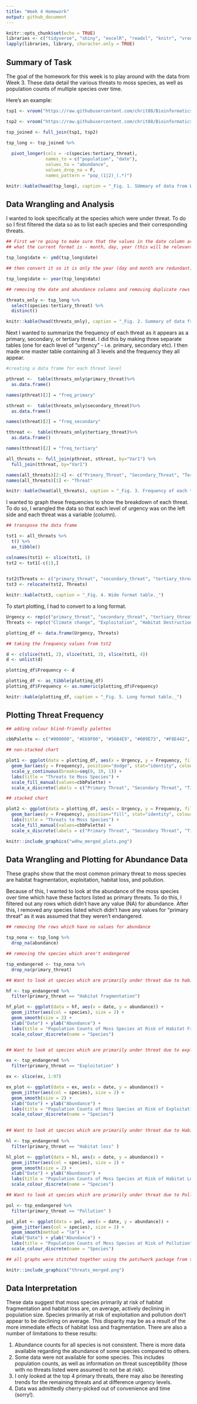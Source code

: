 ```yaml
---
title: "Week 4 Homework"
output: github_document
---
```


```r

knitr::opts_chunk$set(echo = TRUE)
libraries <- c("tidyverse", "shiny", "excelR", "readxl", "knitr", "vroom", "lubridate", "devtools", "patchwork", "ggthemes")
lapply(libraries, library, character.only = TRUE)

```

## Summary of Task

The goal of the homework for this week is to play around with the data from Week 3. These data detail the various threats to moss species, as well as population counts of multiple species over time. 

Here's an example:
``` r

tsp1 <- vroom("https://raw.githubusercontent.com/chrit88/Bioinformatics_data/master/Workshop%203/to_sort_pop_1.csv")

tsp2 <- vroom("https://raw.githubusercontent.com/chrit88/Bioinformatics_data/master/Workshop%203/to_sort_pop_2.csv")

tsp_joined <- full_join(tsp1, tsp2)

tsp_long <- tsp_joined %>%
  
  pivot_longer(cols = -c(species:tertiary_threat),
               names_to = c("population", "date"),
               values_to = "abundance",
               values_drop_na = F, 
               names_pattern = "pop_(1|2)_(.*)")

```

``` r

knitr::kable(head(tsp_long), caption = "_Fig. 1. SUmmary of data from Week 3 homework._")


```

## Data Wrangling and Analysis

I wanted to look specifically at the species which were under threat. To do so I first filtered the data so as to list each species and their corresponding threats. 

``` r

## First we're going to make sure that the values in the date column are recognized as dates. Tell lubridate 
## what the current format is - month, day, year (this will be relevant later on).

tsp_long$date <- ymd(tsp_long$date)

## then convert it so it is only the year (day and month are redundant)

tsp_long$date <- year(tsp_long$date)

## removing the date and abundance columns and removing duplicate rows so we have one of each threat per species

threats_only <- tsp_long %>%
  select(species:tertiary_threat) %>%
  distinct()

```

``` r

knitr::kable(head(threats_only), caption = "_Fig. 2. Summary of data from Week 3 homework._")


```

Next I wanted to summarize the frequency of each threat as it appears as a primary, secondary, or tertiary threat. I did this by making three separate tables (one for each level of "urgency" - i.e. primary, secondary etc). I then made one master table containing all 3 levels and the frequency they all appear.

``` r

#creating a data frame for each threat level

pthreat <-  table(threats_only$primary_threat)%>%
  as.data.frame()

names(pthreat)[2] = "freq_primary"

sthreat <-  table(threats_only$secondary_threat)%>%
  as.data.frame()

names(sthreat)[2] = "freq_secondary"

tthreat <-  table(threats_only$tertiary_threat)%>%
  as.data.frame()

names(tthreat)[2] = "freq_tertiary"

all_threats <- full_join(pthreat, sthreat, by="Var1") %>%
  full_join(tthreat, by="Var1")

names(all_threats)[2:4] <- c("Primary_Threat", "Secondary_Threat", "Tertiary_Threat")
names(all_threats)[1] <- "Threat"

```

``` r

knitr::kable(head(all_threats), caption = "_Fig. 3. Frequency of each threat for each level of urgency._")

```

I wanted to graph these frequencies to show the breakdown of each threat. To do so, I wrangled the data so that each level of urgency was on the left side and each threat was a variable (column). 

``` r

## transpose the data frame

tst1 <- all_threats %>%
  t() %>%
  as_tibble() 

colnames(tst1) <- slice(tst1, 1)
tst2 <- tst1[-c(1),]

 
tst2$Threats <- c("primary_threat", "secondary_threat", "tertiary_threat")
tst3 <- relocate(tst2, Threats)

```

``` r

knitr::kable(tst3, caption = "_Fig. 4. Wide format table._")

```

To start plotting, I had to convert to a long format. 

``` r

Urgency <- rep(c("primary_threat", "secondary_threat", "tertiary_threat"), each=6)
Threats <- rep(c("Climate change", "Exploitation", "Habitat Destruction", "Habitat fragmentation", "Habitat loss", "Pollution"), 3)

plotting_df <- data.frame(Urgency, Threats)

## taking the frequency values from tst2 

d <- c(slice(tst1, 2), slice(tst1, 3), slice(tst1, 4))
d <- unlist(d)

plotting_df$Frequency <- d

plotting_df <- as_tibble(plotting_df)
plotting_df$Frequency <- as.numeric(plotting_df$Frequency)

```

``` r

knitr::kable(plotting_df, caption = "_Fig. 5. Long format table._")

```

## Plotting Threat Frequency

```r
## adding colour blind-friendly palettes

cbbPalette <- c("#000000", "#E69F00", "#56B4E9", "#009E73", "#F0E442", "#0072B2", "#D55E00", "#CC79A7")

## non-stacked chart

plot1 <- ggplot(data = plotting_df, aes(x = Urgency, y = Frequency, fill = Threats)) +
  geom_bar(aes(y = Frequency), position="dodge", stat="identity", colour = "black") +
  scale_y_continuous(breaks=seq(0, 10, 1)) +
  labs(title = "Threats to Moss Species") +
  scale_fill_manual(values=cbbPalette) +
  scale_x_discrete(labels = c("Primary Threat", "Secondary Threat", "Tirtiary Threat"))

## stacked chart

plot2 <- ggplot(data = plotting_df, aes(x = Urgency, y = Frequency, fill = Threats)) +
  geom_bar(aes(y = Frequency), position="fill", stat="identity", colour = "black") +
  labs(title = "Threats to Moss Species") +
  scale_fill_manual(values=cbbPalette) +
  scale_x_discrete(labels = c("Primary Threat", "Secondary Threat", "Tirtiary Threat"))
```

``` r

knitr::include_graphics("w4hw_merged_plots.png")

```

## Data Wrangling and Plotting for Abundance Data

These graphs show that the most common primary threat to moss species are habitat fragmentation, exploitation, habitat loss, and pollution. 

Because of this, I wanted to look at the abundance of the moss species over time which have these factors listed as primary threats.
To do this, I filtered out any rows which didn't have any value (NA) for abundance. After this, I removed any species listed which didn't have any values for "primary threat" as it was assumed that they weren't endangered. 

``` r
## removing the rows which have no values for abundance

tsp_nona <- tsp_long %>%
  drop_na(abundance)

## removing the species which aren't endangered

tsp_endangered <- tsp_nona %>%
  drop_na(primary_threat)
```



``` r
## Want to look at species which are primarily under threat due to habitat frag as it's the biggest 

hf <- tsp_endangered %>%
  filter(primary_threat == "Habitat fragmentation")

hf_plot <- ggplot(data = hf, aes(x = date, y = abundance)) + 
  geom_jitter(aes(col = species), size = 2) +
  geom_smooth(size = 2) +
  xlab("Date") + ylab("Abundance") +
  labs(title = "Population Counts of Moss Species at Risk of Habitat Fragmentation", fill = "Species") +
  scale_colour_discrete(name = "Species")


## Want to look at species which are primarily under threat due to exploitation as it's the second biggest 

ex <- tsp_endangered %>%
  filter(primary_threat == "Exploitation" ) 

ex <- slice(ex, 1:97)

ex_plot <- ggplot(data = ex, aes(x = date, y = abundance)) + 
  geom_jitter(aes(col = species), size = 2) +
  geom_smooth(size = 2) +
  xlab("Date") + ylab("Abundance") +
  labs(title = "Population Counts of Moss Species at Risk of Exploitation", fill = "Species") +
  scale_colour_discrete(name = "Species")

  
## Want to look at species which are primarily under threat due to Habitat loss as it's the third biggest 

hl <- tsp_endangered %>%
  filter(primary_threat == "Habitat loss" ) 

hl_plot <- ggplot(data = hl, aes(x = date, y = abundance)) + 
  geom_jitter(aes(col = species), size = 2) +
  geom_smooth(size = 2) +
  xlab("Date") + ylab("Abundance") +
  labs(title = "Population Counts of Moss Species at Risk of Habitat Loss", fill = "Species") +
  scale_colour_discrete(name = "Species")

## Want to look at species which are primarily under threat due to Pollution as it's the fourth biggest 

pol <- tsp_endangered %>%
  filter(primary_threat == "Pollution" ) 

pol_plot <- ggplot(data = pol, aes(x = date, y = abundance)) + 
  geom_jitter(aes(col = species), size = 2) +
  geom_smooth(method = "lm") +
  xlab("Date") + ylab("Abundance") +
  labs(title = "Population Counts of Moss Species at Risk of Pollution", fill = "Species") +
  scale_colour_discrete(name = "Species")

## all graphs were stitched together using the patchwork package from thomasp85
```

``` r

knitr::include_graphics("threats_merged.png")

```

## Data Interpretation 

These data suggest that moss species primarily at risk of habitat fragmentation and habitat loss are, on average, actively declining in population size. Species primarily at risk of exploitation and pollution don't appear to be declining on average. This disparity may be as a result of the more immediate effects of habitat loss and fragmentation. There are also a number of limitations to these results:

1.    Abundance counts for all species is not consistent. There is more data available regarding the abundance of some species compared to others.
2.    Some data were not available for some species. This includes population counts, as well as information on threat susceptibility (those with no threats listed were assumed to not be at risk). 
3.    I only looked at the top 4 primary threats, there may also be iteresting trends for the remaining threats and at difference urgency levels.
4.    Data was admittedly cherry-picked out of convenience and time (sorry!).

